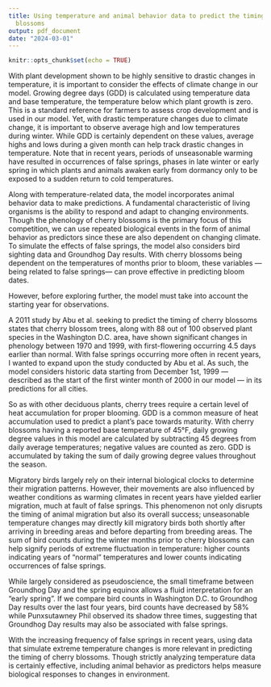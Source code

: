 ---
title: Using temperature and animal behavior data to predict the timing of cherry
  blossoms
output: pdf_document
date: "2024-03-01"
---

```{r setup, include=FALSE}
knitr::opts_chunk$set(echo = TRUE)
```

With plant development shown to be highly sensitive to drastic changes in temperature, it is important to consider the effects of climate change in our model. Growing degree days (GDD) is calculated using temperature data and base temperature, the temperature below which plant growth is zero. This is a standard reference for farmers to assess crop development and is used in our model. Yet, with drastic temperature changes due to climate change, it is important to observe average high and low temperatures during winter. While GDD is certainly dependent on these values, average highs and lows during a given month can help track drastic changes in temperature. Note that in recent years, periods of unseasonable warming have resulted in occurrences of false springs, phases in late winter or early spring in which plants and animals awaken early from dormancy only to be exposed to a sudden return to cold temperatures.



Along with temperature-related data, the model incorporates animal behavior data to make predictions. A fundamental characteristic of living organisms is the ability to respond and adapt to changing environments. Though the phenology of cherry blossoms is the primary focus of this competition, we can use repeated biological events in the form of animal behavior as predictors since these are also dependent on changing climate. To simulate the effects of false springs, the model also considers bird sighting data and Groundhog Day results. With cherry blossoms being dependent on the temperatures of months prior to bloom, these variables —being related to false springs— can prove effective in predicting bloom dates.



However, before exploring further, the model must take into account the starting year for observations.



A 2011 study by Abu et al. seeking to predict the timing of cherry blossoms states that cherry blossom trees, along with 88 out of 100 observed plant species in the Washington D.C. area, have shown significant changes in phenology between 1970 and 1999, with first-flowering occurring 4.5 days earlier than normal. With false springs occurring more often in recent years, I wanted to expand upon the study conducted by Abu et al. As such, the model considers historic data starting from December 1st, 1999 — described as the start of the first winter month of 2000 in our model — in its predictions for all cities.



So as with other deciduous plants, cherry trees require a certain level of heat accumulation for proper blooming. GDD is a common measure of heat accumulation used to predict a plant’s pace towards maturity. With cherry blossoms having a reported base temperature of 45°F, daily growing degree values in this model are calculated by subtracting 45 degrees from daily average temperatures; negative values are counted as zero. GDD is accumulated by taking the sum of daily growing degree values throughout the season. 



Migratory birds largely rely on their internal biological clocks to determine their migration patterns. However, their movements are also influenced by weather conditions as warming climates in recent years have yielded earlier migration, much at fault of false springs. This phenomenon not only disrupts the timing of animal migration but also its overall success; unseasonable temperature changes may directly kill migratory birds both shortly after arriving in breeding areas and before departing from breeding areas. The sum of bird counts during the winter months prior to cherry blossoms can help signify periods of extreme fluctuation in temperature: higher counts indicating years of “normal” temperatures and lower counts indicating occurrences of false springs. 



While largely considered as pseudoscience, the small timeframe between Groundhog Day and the spring equinox allows a fluid interpretation for an “early spring”. If we compare bird counts in Washington D.C. to Groundhog Day results over the last four years, bird counts have decreased by 58% while Punxsutawney Phil observed its shadow three times, suggesting that Groundhog Day results may also be associated with false springs. 



With the increasing frequency of false springs in recent years, using data that simulate extreme temperature changes is more relevant in predicting the timing of cherry blossoms. Though strictly analyzing temperature data is certainly effective, including animal behavior as predictors helps measure biological responses to changes in environment. 

